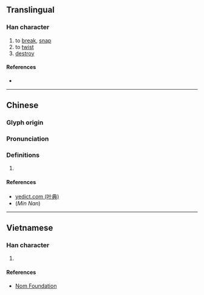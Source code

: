 {{character info/new}}
==Translingual==

===Han character===
{{Han char|rn=64|rad=手|as=06|sn=9|four=54027|canj=QKSS|ids=⿰扌劦}}

# to [[break]], [[snap]]
# to [[twist]]
# [[destroy]]

====References====
* {{Han ref|kx=0428.190|dkj=12009|dj=0777.130|hdz=31877.010|uh=62F9|ud=25337|bh=CEDB|bd=52955}}

----

==Chinese==
{{zh-forms}}

===Glyph origin===
{{Han etym}}

===Pronunciation===
{{zh-pron
|m=xié
|c=hip3
|mn=hia̍p
|mc=y
|oc=y
|ma=
|cat=v
}}

===Definitions===
{{zh-hanzi}}

# {{rfdef|lang=zh}}

====References====
* [http://yedict.com/htm/62/62F9.htm yedict.com (叶典)]
* (''Min Nan'') {{thcwd|4994}}

----

==Vietnamese==

===Han character===
{{vi-hantu|hiệp|rs=手06}}

# {{defn|lang=vi|sort=手06}}

====References====
* [http://nomfoundation.org/common/nom_details.php?codepoint=62f9 Nom Foundation]